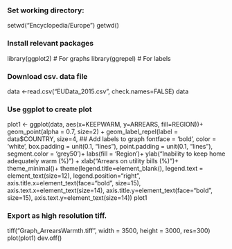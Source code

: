 ### Set working directory:
setwd("Encyclopedia/Europe")
getwd()

### Install relevant packages
library(ggplot2) # For graphs
library(ggrepel) # For labels

### Download csv. data file
data <-read.csv("EUData_2015.csv", check.names=FALSE)
data

### Use ggplot to create plot
plot1 <- ggplot(data, aes(x=KEEPWARM, y=ARREARS, fill=REGION))+
  geom_point(alpha = 0.7, size=2) +
  geom_label_repel(label = data$COUNTRY, size=4, ## Add labels to graph
                   fontface = 'bold', color = 'white',
                   box.padding = unit(0.1, "lines"),
                   point.padding = unit(0.1, "lines"),
                   segment.color = 'grey50')+
  labs(fill = 'Region')+
  ylab("Inability to keep home adequately warm (%)") +
  xlab("Arrears on utility bills (%)")+
  theme_minimal()+
  theme(legend.title=element_blank(), legend.text = element_text(size=12), legend.position="right",
        axis.title.x=element_text(face="bold", size=15), axis.text.x=element_text(size=14),
        axis.title.y=element_text(face="bold", size=15), axis.text.y=element_text(size=14))
plot1

### Export as high resolution tiff.
tiff("Graph_ArrearsWarmth.tiff", width = 3500, height = 3000, res=300)
plot(plot1)
dev.off()
